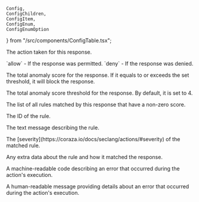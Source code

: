 	Config,
	ConfigChildren,
	ConfigItem,
    ConfigEnum,
    ConfigEnumOption
} from "/src/components/ConfigTable.tsx";

<Config>
	<ConfigItem title="actions.ngrok.owasp_crs_response.decision" type="string">
		<p>The action taken for this response.</p>
        <ConfigEnum label="Possible values">
            <ConfigEnumOption>`allow` - If the response was permitted.</ConfigEnumOption>
            <ConfigEnumOption>`deny` - If the response was denied.</ConfigEnumOption>
        </ConfigEnum>
	</ConfigItem>
	<ConfigItem title="actions.ngrok.owasp_crs_response.anomaly_score" type="int">
		<p>
			The total anomaly score for the response. If it equals to or exceeds the set threshold, it will
            block the response.
		</p>
	</ConfigItem>
    	<ConfigItem title="actions.ngrok.owasp_crs_response.anomaly_score_threshold" type="int">
		<p>
			The total anomaly score threshold for the response. By default, it is set to 4.
		</p>
	</ConfigItem>
	<ConfigItem
		title="actions.ngrok.owasp_crs_response.matched_rules"
		type="array of objects"
	>
		<p>The list of all rules matched by this response that have a non-zero score.</p>
		<ConfigChildren>
			<ConfigItem title="matched_rules[i].id" type="int">
				<p>
					The ID of the rule.
				</p>
			</ConfigItem>
			<ConfigItem title="matched_rules[i].message" type="string">
				<p>
					The text message describing the rule.
				</p>
			</ConfigItem>
			<ConfigItem title="matched_rules[i].severity" type="string">
				<p>
					The [severity](https://coraza.io/docs/seclang/actions/#severity) of the matched rule. 
				</p>
			</ConfigItem>
			<ConfigItem title="matched_rules[i].data" type="string">
				<p>
					Any extra data about the rule and how it matched the response.
				</p>
			</ConfigItem>
		</ConfigChildren>
	</ConfigItem>
	<ConfigItem title="actions.ngrok.owasp_crs_response.error.code" type="string">
		<p>
			A machine-readable code describing an error that occurred during the
			action's execution.
		</p>
	</ConfigItem>
	<ConfigItem title="actions.ngrok.owasp_crs_response.error.message" type="string">
		<p>
			A human-readable message providing details about an error that occurred
			during the action's execution.
		</p>
	</ConfigItem>
</Config>
